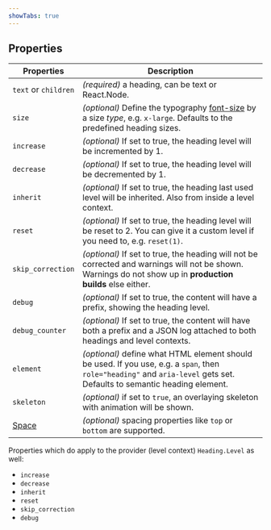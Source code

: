 ```yaml
---
showTabs: true
---
```


## Properties

| Properties                                  | Description                                                                                                                                                             |
| ------------------------------------------- | ----------------------------------------------------------------------------------------------------------------------------------------------------------------------- |
| `text` or `children`                        | _(required)_ a heading, can be text or React.Node.                                                                                                            |
| `size`                                      | _(optional)_ Define the typography [font-size](/uilib/typography/font-size) by a size _type_, e.g. `x-large`. Defaults to the predefined heading sizes.                 |
| `increase`                                  | _(optional)_ If set to true, the heading level will be incremented by 1.                                                                                                |
| `decrease`                                  | _(optional)_ If set to true, the heading level will be decremented by 1.                                                                                                |
| `inherit`                                   | _(optional)_ If set to true, the heading last used level will be inherited. Also from inside a level context.                                                           |
| `reset`                                     | _(optional)_ If set to true, the heading level will be reset to 2. You can give it a custom level if you need to, e.g. `reset(1)`.                                      |
| `skip_correction`                           | _(optional)_ If set to true, the heading will not be corrected and warnings will not be shown. Warnings do not show up in **production builds** else either.            |
| `debug`                                     | _(optional)_ If set to true, the content will have a prefix, showing the heading level.                                                                                 |
| `debug_counter`                             | _(optional)_ If set to true, the content will have both a prefix and a JSON log attached to both headings and level contexts.                                           |
| `element`                                   | _(optional)_ define what HTML element should be used. If you use, e.g. a `span`, then `role="heading"` and `aria-level` gets set. Defaults to semantic heading element. |
| `skeleton`                                  | _(optional)_ if set to `true`, an overlaying skeleton with animation will be shown.                                                                                     |
| [Space](/uilib/components/space/properties) | _(optional)_ spacing properties like `top` or `bottom` are supported.                                                                                                   |

Properties which do apply to the provider (level context) `Heading.Level` as well:

- `increase`
- `decrease`
- `inherit`
- `reset`
- `skip_correction`
- `debug`